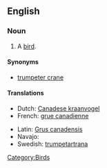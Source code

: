 ==English==

===Noun===
{{en-noun|sg=[[sandhill]] [[crane]]}}

# A [[bird]].

====Synonyms====
*[[trumpeter crane]]

====Translations====
{{trans-top|a bird}}
* Dutch: [[Canadese kraanvogel]] {{m}}
* French: [[grue canadienne]] {{f}}
{{trans-mid}}
* Latin: [[Grus canadensis]]
* Navajo: {{tø|nv|déłí}}
* Swedish: [[trumpetartrana]]
{{trans-bottom}}

[[Category:Birds]]
